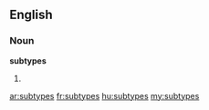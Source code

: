 ==English==

===Noun===
'''subtypes'''

# {{plural of|[[subtype]]}}

[[ar:subtypes]]
[[fr:subtypes]]
[[hu:subtypes]]
[[my:subtypes]]